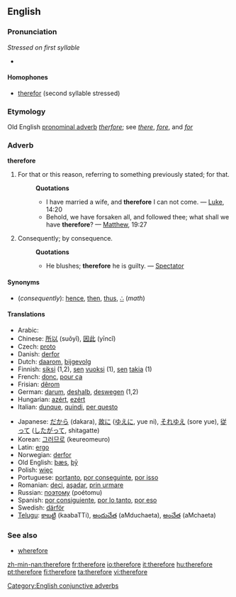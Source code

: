 ==English==

{{rank|rest|2|open|326|therefore|feet|lay|along}}

===Pronunciation===
''Stressed on first syllable''
*{{audio|en-us-therefore.ogg|Audio (US)}}

====Homophones====
*[[therefor]] (second syllable stressed)

===Etymology===
Old English [[pronominal adverb]] ''[[therfore]]''; see ''[[there]]'', ''[[fore]]'', and ''[[for]]''

===Adverb===
'''therefore'''

# For that or this reason, referring to something previously stated; for that.
#:'''Quotations'''
#:*I have married a wife, and '''therefore''' I can not come. — [[Luke]], 14:20
#:*Behold, we have forsaken all, and followed thee; what shall we have '''therefore'''? — [[Matthew]], 19:27
# Consequently; by consequence.
#:'''Quotations'''
#:*He blushes; '''therefore''' he is guilty. — [[Spectator]]

====Synonyms====
*(''consequently''): [[hence]], [[then]], [[thus]], [[∴]] (''math'')

====Translations====
{{rfc-trans}}
{{top}}
*Arabic: {{ARchar|[[لذلك]]}} {{Unicode|(li-ðálika)}}
*Chinese: [[所以]] (suǒyǐ), [[因此]] (yīncǐ)
*Czech: [[proto#Czech|proto]]
*Danish: [[derfor]]
*Dutch: [[daarom]], [[bijgevolg]]
*Finnish: [[siksi]] (1,2), [[se#Finnish|sen]] [[vuoksi]] (1), [[se#Finnish|sen]] [[takia]] (1)
*French: [[donc]], [[pour ça]]
*Frisian: [[dêrom]]
*German: [[darum]], [[deshalb]], [[deswegen]] (1,2)
*Hungarian: [[azért]], [[ezért]]
*Italian: [[dunque]], [[quindi]], [[per questo]]
{{mid}}
*Japanese: [[だから]] (dakara), [[故に]] ([[ゆえに]], yue ni), [[それゆえ]] (sore yue), [[従って]] ([[したがって]], shitagatte)
*Korean: [[그러므로]] (keureomeuro)
*Latin: [[ergo]]
*Norwegian: [[derfor]]
*Old English: [[þæs]], [[þy|þȳ]]
*Polish: [[więc]]
*Portuguese: [[portanto]], [[por conseguinte]], [[por isso]]
*Romanian: [[deci]], [[aşadar]], [[prin urmare]]
*Russian: [[поэтому]] (poétomu)
*Spanish: [[por consiguiente]], [[por lo tanto]], [[por eso]]
*Swedish: [[därför]]
*[[Telugu]]: [[కాబట్టి]] (kaabaTTi), [[అందుచేత]] (aMduchaeta), [[అంచేత]] (aMchaeta)
{{bottom}}

===See also===
*[[wherefore]]

[[Category:English conjunctive adverbs]]

[[zh-min-nan:therefore]]
[[fr:therefore]]
[[io:therefore]]
[[it:therefore]]
[[hu:therefore]]
[[pt:therefore]]
[[fi:therefore]]
[[ta:therefore]]
[[vi:therefore]]
